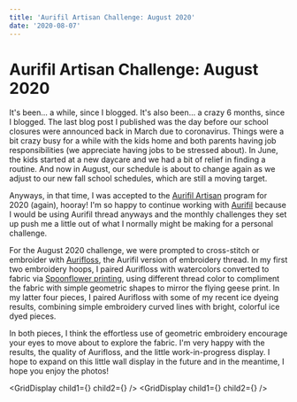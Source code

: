 ```yaml
---
title: 'Aurifil Artisan Challenge: August 2020'
date: '2020-08-07'
---
```



# Aurifil Artisan Challenge: August 2020

<BlogImage src="HB9A6381.jpg" width={1200} height={800} alt="" />

It's been... a while, since I blogged. It's also been... a crazy 6 months, since I blogged. The last blog post I published was the day before our school closures were announced back in March due to coronavirus. Things were a bit crazy busy for a while with the kids home and both parents having job responsibilities (we appreciate having jobs to be stressed about). In June, the kids started at a new daycare and we had a bit of relief in finding a routine. And now in August, our schedule is about to change again as we adjust to our new fall school schedules, which are still a moving target.

Anyways, in that time, I was accepted to the [Aurifil Artisan](https://www.aurifil.com/auriworld/artisans) program for 2020 (again), hooray! I'm so happy to continue working with [Aurifil](https://www.aurifil.com/) because I would be using Aurifil thread anyways and the monthly challenges they set up push me a little out of what I normally might be making for a personal challenge.

For the August 2020 challenge, we were prompted to cross-stitch or embroider with [Aurifloss](https://www.aurifil.com/products/aurifil-cotton-floss), the Aurifil version of embroidery thread. In my first two embroidery hoops, I paired Aurifloss with watercolors converted to fabric via [Spoonflower printing](https://www.spoonflower.com/), using different thread color to compliment the fabric with simple geometric shapes to mirror the flying geese print. In my latter four pieces, I paired Aurifloss with some of my recent ice dyeing results, combining simple embroidery curved lines with bright, colorful ice dyed pieces.

In both pieces, I think the effortless use of geometric embroidery encourage your eyes to move about to explore the fabric. I'm very happy with the results, the quality of Aurifloss, and the little work-in-progress display. I hope to expand on this little wall display in the future and in the meantime, I hope you enjoy the photos!

<GridDisplay
  child1={<BlogImage src="HB9A6370.jpg" width={1200} height={800} alt="" />}
  child2={<BlogImage src="HB9A6372.jpg" width={1200} height={800} alt="" />}
/>
<BlogImage src="HB9A6373.jpg" width={1200} height={800} alt="" />
<GridDisplay
  child1={<BlogImage src="HB9A6374.jpg" width={1200} height={800} alt="" />}
  child2={<BlogImage src="HB9A6377.jpg" width={1200} height={800} alt="" />}
/>
